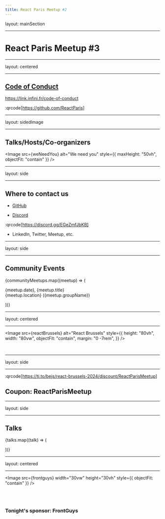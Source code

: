 ```yaml
---
title: React Paris Meetup #2
---
```


layout: mainSection

---


# React Paris Meetup #3

---

layout: centered

---

## **[Code of Conduct](https://github.com/ReactParis/.github/blob/main/CODE_OF_CONDUCT.markdown)**

https://link.infini.fr/code-of-conduct

:qrcode[https://github.com/ReactParis]

---

layout: sidedImage

---

## **Talks/Hosts/Co-organizers**


<Image
  src={weNeedYou}
  alt="We need you"
  style={{ maxHeight: "50vh", objectFit: "contain" }}
/>

---

layout: side

---

## **Where to contact us**

<Side>

- [GitHub](https://github.com/ReactParis)

- [Discord](https://discord.gg/EGeZmfJbKB)

<div style={{alignSelf: 'center'}}>

:qrcode[https://discord.gg/EGeZmfJbKB]

</div>

- LinkedIn, Twitter, Meetup, etc.

</Side>

---

layout: side

---

## **Community Events**

<Side>
<ItemsColumn>

{communityMeetups.map((meetup) => (

<p>
  {meetup.date}, {meetup.title}
  <br /> {meetup.location} ({meetup.groupName})
</p>

))}

</ItemsColumn>
</Side>

---

layout: centered

---


<Image
  src={reactBrussels}
  alt="React Brussels"
  style={{
    height: "80vh",
    width: "80vw",
    objectFit: "contain",
    margin: "0 -7rem",
  }}
/>

&nbsp;

---

layout: side

---

<Side>

:qrcode[https://ti.to/bejs/react-brussels-2024/discount/ReactParisMeetup]

</Side>

## Coupon: ReactParisMeetup

---

layout: side

---

## **Talks**

<Side>
  <TalkList>

{talks.map((talk) => (

<TalkCard key={talk.title} talk={talk} />

))}

  </TalkList>
</Side>

---

layout: centered

---


<Image
  src={frontguys}
  width="30vw"
  height="30vh"
  style={{ objectFit: "contain" }}
/>

<br />
<br />

### **Tonight's sponsor: FrontGuys**

